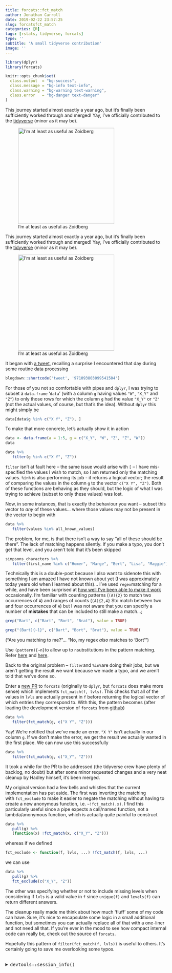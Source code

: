 ```yaml
---
title: forcats::fct_match
author: Jonathan Carroll
date: 2019-02-22 23:57:25
slug: forcatsfct_match
categories: [R]
tags: [rstats, tidyverse, forcats]
type: ''
subtitle: 'A small tidyverse contribution'
image: ''
---
```


```r
library(dplyr)
library(forcats)

knitr::opts_chunk$set(
  class.output  = "bg-success",
  class.message = "bg-info text-info",
  class.warning = "bg-warning text-warning",
  class.error   = "bg-danger text-danger"
)
```

This journey started almost exactly a year ago, but it's finally been sufficiently worked through and merged! Yay, I've officially contributed to the [tidyverse](https://www.tidyverse.org/) (minor as it may be).

![I'm at least as useful as Zoidberg](/post/2019-02-22-forcatsfct_match_files/zoidberg_helping.jpeg){width=300px}

<!--more-->

This journey started almost exactly a year ago, but it's finally been sufficiently worked through and merged! Yay, I've officially contributed to the [tidyverse](https://www.tidyverse.org/) (minor as it may be).

![I'm at least as useful as Zoidberg](/post/2019-02-22-forcatsfct_match_files/zoidberg_helping.jpeg){width=300px}

It began with [a tweet](https://twitter.com/carroll_jono/status/971093803099541504?ref_src=twsrc%5Etfw), recalling a surprise I encountered that day during some routine data processing

```r
blogdown::shortcode('tweet', '971093803099541504')
```

For those of you not so comfortable with pipes and `dplyr`, I was trying to subset a `data.frame` '`data`' (with a column `g` having values `"W"`, `"X_Y"` and `"Z"`) to only those rows for which the column `g` had the value `"X_Y"` or `"Z"` (not the actual values, of course, but that's the idea). Without `dplyr` this might simply be

```r
data[data$g %in% c("X Y", "Z"), ]
```

To make that more concrete, let's actually show it in action

```r
data <- data.frame(a = 1:5, g = c("X_Y", "W", "Z", "Z", "W"))
data

data %>% 
   filter(g %in% c("X Y", "Z"))
```

`filter` isn't at fault here -- the same issue would arise with `[` -- I have mis-specified the values I wish to match, so I am returned only the matching values. `%in%` is also performing its job - it returns a logical vector; the result of comparing the values in the column `g` to the vector `c("X Y", "Z")`. Both of these functions are behaving as they should, but the logic of what I was trying to achieve (subset to only these values) was lost.

Now, in some instances, that is exactly the behaviour you want -- subset this vector to <em>any</em> of these values... where those values may not be present in the vector to begin with

```r
data %>% 
   filter(values %in% all_known_values)
```

The problem, for me, is that there isn't a way to say "all of these should be there". The lack of matching happens silently. If you make a typo, you don't get that level, and you aren't told that it's been skipped

```r
simpsons_characters %>% 
   filter(first_name %in% c("Homer", "Marge", "Bert", "Lisa", "Maggie")
```

Technically this is a double-post because I also want to sidenote this with something I am amazed I have not known about yet (I was approximately today years old when I learned about this)... I've used `regex`matching for a while, and have been surprised at [how well I've been able to make it work](https://twitter.com/carroll_jono/status/908186714350403584) occasionally. I'm familiar with counting patterns (`(A){2}`&nbsp;to match two occurrences of `A`) and ranges of counts (`(A){2,4}` Sto match between two and four occurrences of `A`) but I was not aware that you can specify a number of __mistakes__ that can be included to still make a match...;

```r
grep("Bart", c("Bart", "Bort", "Brat"), value = TRUE)

grep("(Bart){~1}", c("Bart", "Bort", "Brat"), value = TRUE)
```

("Are you matching to me?"... "No, my regex _also_ matches to 'Bort'")

Use `(pattern){~n}`to allow up to `n`substitutions in the pattern matching. Refer [here](https://twitter.com/klmr/status/1098238987968438273?s=20) and [here](https://laurikari.net/tre/documentation/regex-syntax/).

Back to the original problem -- `filter`and `%in%`are doing their jobs, but we aren't getting the result we want because we made a typo, and we aren't told that we've done so.

Enter a [new PR](https://github.com/tidyverse/forcats/pull/127) to `forcats` (originally to `dplyr`, but `forcats` does make more sense) which implements `fct_match(f, lvls)`. This checks that all of the values in `lvls` are actually present in `f` before returning the logical vector of which entries they correspond to. With this, the pattern becomes (after loading the development version of `forcats` from [github](https://github.com/tidyverse/forcats))

```r
data %>% 
   filter(fct_match(g, c("X Y", "Z")))
```

Yay! We're notified that we've made an error. `"X Y"` isn't actually in our column `g`. If we don't make the error, we get the result we actually wanted in the first place. We can now use this successfully

```r
data %>% 
   filter(fct_match(g, c("X_Y", "Z")))
```

It took a while for the PR to be addressed (the tidyverse crew have plenty of backlog, no doubt) but after some minor requested changes and a very neat cleanup by Hadley himself, it's been merged.

My original version had a few bells and whistles that the current implementation has put aside. The first was inverting the matching with&nbsp;`fct_exclude` to make it easier to negate the matching without having to create a new anonymous function, i.e. `~!fct_match(.x)`. I find this particularly useful since a pipe expects a call/named function, not a lambda/anonymous function, which is actually quite painful to construct

```r
data %>%
   pull(g) %>%
   (function(x) !fct_match(x, c("X_Y", "Z")))
```

whereas if we defined

```r
fct_exclude <- function(f, lvls, ...) !fct_match(f, lvls, ...)
```

we can use

```r
data %>%
   pull(g) %>%
   fct_exclude(c("X_Y", "Z"))
```

The other was specifying whether or not to include missing levels when considering if `lvls` is a valid value in `f` since `unique(f)` and `levels(f)` can return different answers.

The cleanup really made me think about how much 'fluff' some of my code can have. Sure, it's nice to encapsulate some logic in a small additional function, but sometimes you can actually replace all of that with a one-liner and not need all that. If you're ever in the mood to see how compact internal code can really be, check out the source of `forcats`.

Hopefully this pattern of `filter(fct_match(f, lvls))` is useful to others. It's certainly going to save me overlooking some typos.

<br />
<details>
  <summary>
    <tt>devtools::session_info()</tt>
  </summary>
```r
devtools::session_info()
```
</details>
<br />
